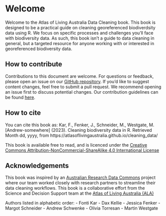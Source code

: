 # Welcome {.unnumbered}

<!-- This website contains resources for working with occurrence data from
living atlases. It is suitable for those who wish to learn to download, tidy,
and transform species occurrence records. This process, often broadly referred
to as *data cleaning*, may vary based on the source of the data, or according to
the aims of the project. Therefore, there is no one-size-fits-all approach,
which is reflected in the way this site is structured.  
Add a diagram and some more text here. -->

Welcome to the Atlas of Living Australia Data Cleaning book. This book is
designed to be a practical guide on cleaning georeferenced biodiverdsity data
using R. We focus on specific processes and challenges you'll face with
biodiversity data. As such, this book isn't a guide to data cleaning in general,
but a targeted resource for anyone working with or interested in georeferenced
biodiversity data.

## How to contribute

Contributions to this document are welcome. For questions or feedback, please
open an issue on our [GitHub
repository](https://github.com/AtlasOfLivingAustralia/cleaning_data/issues). If
you'd like to suggest content changes, feel free to submit a pull request. We
recommend opening an issue first to discuss potential changes. Our contribution
guidelines can be found
[here](https://github.com/AtlasOfLivingAustralia/cleaning_data/blob/main/CONTRIBUTING.md).
  
## How to cite

You can cite this book as:
Kar, F., Fenker, J., Schneider, M., Westgate, M. [Andrew-somewhere] (2023). Cleaning biodiversity
data in R. Retrieved Month dd, yyyy, from https://atlasoflivingaustralia.github.io/cleaning_data/

<!-- Just a placeholder licence -->
<!-- actual repository should also contain a licence doc; preferably matching I think -->
This book is available free to read, and is licenced under the 
[Creative Commons Attribution-NonCommercial-ShareAlike 4.0 International License](https://creativecommons.org/licenses/by-nc-sa/4.0/) 

## Acknowledgements {.unnumbered}

This book was inspired by an [Australian Research Data
Commons](https://ardc.edu.au/) project where our team worked closely with
research partners to streamline their data cleaning workflows. This book is a
collaborative effort from the Science and Decision Support team at the [Atlas of Living Australia (ALA)](https://www.ala.org.au/)

Authors listed in alphabetic order:
- Fonti Kar
- Dax Kellie
- Jessica Fenker 
- Margot Schneider
- Andrew Schwenke
- Olivia Torresan
- Martin Westgate

